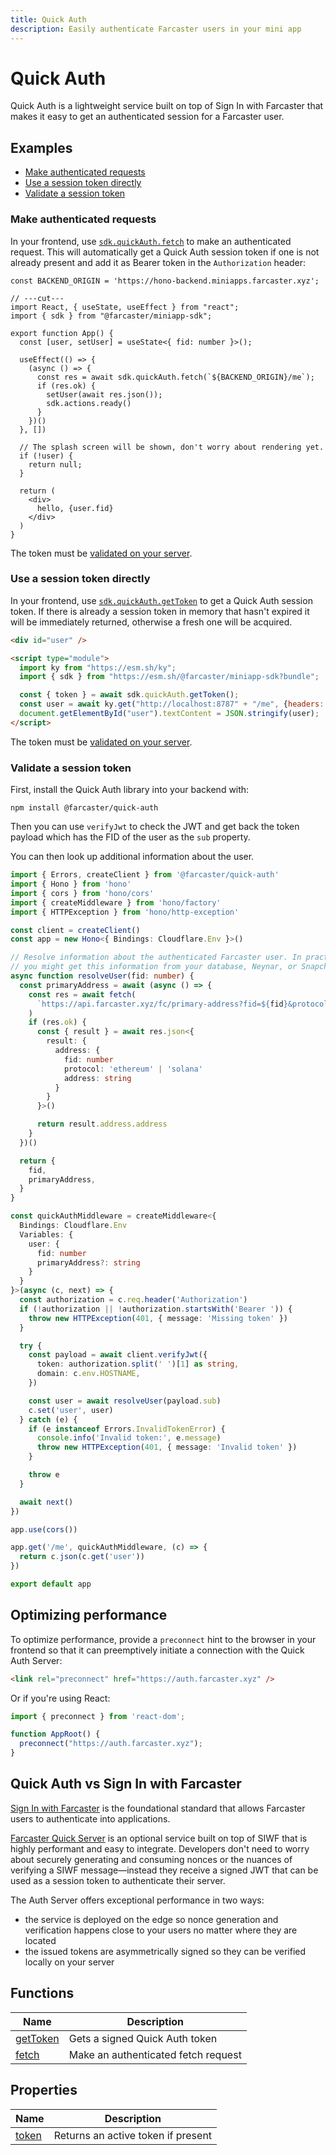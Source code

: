 ```yaml
---
title: Quick Auth
description: Easily authenticate Farcaster users in your mini app
---
```


# Quick Auth

Quick Auth is a lightweight service built on top of Sign In with Farcaster that makes
it easy to get an authenticated session for a Farcaster user.


## Examples

- [Make authenticated requests](#make-authenticated-requests)
- [Use a session token directly](#use-a-session-token-directly)
- [Validate a session token](#validate-a-session-token)

### Make authenticated requests

In your frontend, use [`sdk.quickAuth.fetch`](/docs/sdk/quick-auth/fetch) to
make an authenticated request. This will automatically get a Quick Auth session
token if one is not already present and add it as Bearer token in the
`Authorization` header:

```tsx twoslash
const BACKEND_ORIGIN = 'https://hono-backend.miniapps.farcaster.xyz';

// ---cut---
import React, { useState, useEffect } from "react";
import { sdk } from "@farcaster/miniapp-sdk";

export function App() {
  const [user, setUser] = useState<{ fid: number }>();

  useEffect(() => {
    (async () => {
      const res = await sdk.quickAuth.fetch(`${BACKEND_ORIGIN}/me`);
      if (res.ok) {
        setUser(await res.json());
        sdk.actions.ready()
      }
    })()
  }, [])

  // The splash screen will be shown, don't worry about rendering yet.
  if (!user) {
    return null;
  }

  return (
    <div>
      hello, {user.fid}
    </div>
  )
}
```

The token must be [validated on your server](#validate-a-session-token).


### Use a session token directly

In your frontend, use
[`sdk.quickAuth.getToken`](/docs/sdk/quick-auth/get-token) to get a Quick Auth
session token. If there is already a session token in memory that hasn't
expired it will be immediately returned, otherwise a fresh one will be
acquired.

```html 
<div id="user" />

<script type="module">
  import ky from "https://esm.sh/ky";
  import { sdk } from "https://esm.sh/@farcaster/miniapp-sdk?bundle";

  const { token } = await sdk.quickAuth.getToken();
  const user = await ky.get("http://localhost:8787" + "/me", {headers: {Authorization: 'Bearer ' + token }}).json();
  document.getElementById("user").textContent = JSON.stringify(user);
</script>
```

The token must be [validated on your server](#validate-a-session-token).


### Validate a session token

First, install the Quick Auth library into your backend with:

```
npm install @farcaster/quick-auth
```

Then you can use `verifyJwt` to check the JWT and get back the token payload
which has the FID of the user as the `sub` property. 

You can then look up additional information about the user. 

```ts 
import { Errors, createClient } from '@farcaster/quick-auth'
import { Hono } from 'hono'
import { cors } from 'hono/cors'
import { createMiddleware } from 'hono/factory'
import { HTTPException } from 'hono/http-exception'

const client = createClient()
const app = new Hono<{ Bindings: Cloudflare.Env }>()

// Resolve information about the authenticated Farcaster user. In practice
// you might get this information from your database, Neynar, or Snapchain.
async function resolveUser(fid: number) {
  const primaryAddress = await (async () => {
    const res = await fetch(
      `https://api.farcaster.xyz/fc/primary-address?fid=${fid}&protocol=ethereum`,
    )
    if (res.ok) {
      const { result } = await res.json<{
        result: {
          address: {
            fid: number
            protocol: 'ethereum' | 'solana'
            address: string
          }
        }
      }>()

      return result.address.address
    }
  })()

  return {
    fid,
    primaryAddress,
  }
}

const quickAuthMiddleware = createMiddleware<{
  Bindings: Cloudflare.Env
  Variables: {
    user: {
      fid: number
      primaryAddress?: string
    }
  }
}>(async (c, next) => {
  const authorization = c.req.header('Authorization')
  if (!authorization || !authorization.startsWith('Bearer ')) {
    throw new HTTPException(401, { message: 'Missing token' })
  }

  try {
    const payload = await client.verifyJwt({
      token: authorization.split(' ')[1] as string,
      domain: c.env.HOSTNAME,
    })

    const user = await resolveUser(payload.sub)
    c.set('user', user)
  } catch (e) {
    if (e instanceof Errors.InvalidTokenError) {
      console.info('Invalid token:', e.message)
      throw new HTTPException(401, { message: 'Invalid token' })
    }

    throw e
  }

  await next()
})

app.use(cors())

app.get('/me', quickAuthMiddleware, (c) => {
  return c.json(c.get('user'))
})

export default app
```


## Optimizing performance

To optimize performance, provide a `preconnect` hint to the browser in your
frontend so that it can preemptively initiate a connection with the Quick Auth
Server:

```html
<link rel="preconnect" href="https://auth.farcaster.xyz" />
```

Or if you're using React:

```ts
import { preconnect } from 'react-dom';

function AppRoot() {
  preconnect("https://auth.farcaster.xyz");
}
```

## Quick Auth vs Sign In with Farcaster

[Sign In with
Farcaster](https://github.com/farcasterxyz/protocol/discussions/110) is the
foundational standard that allows Farcaster users to authenticate into
applications.

[Farcaster Quick
Server](https://github.com/farcasterxyz/protocol/discussions/231) is an
optional service built on top of SIWF that is highly performant and easy to
integrate. Developers don't need to worry about securely generating and
consuming nonces or the nuances of verifying a SIWF message—instead they
receive a signed JWT that can be used as a session token to authenticate their
server.

The Auth Server offers exceptional performance in two ways:
- the service is deployed on the edge so nonce generation and verification
  happens close to your users no matter where they are located
- the issued tokens are asymmetrically signed so they can be verified locally
  on your server


## Functions

| Name                                       | Description                         |
|--------------------------------------------|-------------------------------------|
| [getToken](/docs/sdk/quick-auth/get-token) | Gets a signed Quick Auth token      | 
| [fetch](/docs/sdk/quick-auth/fetch)        | Make an authenticated fetch request |


## Properties

| Name                                | Description                             |
|-------------------------------------|-----------------------------------------|
| [token](/docs/sdk/quick-auth/token) | Returns an active token if present      | 

